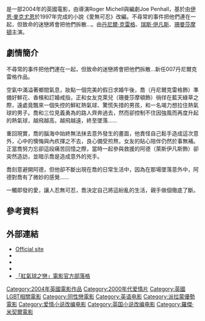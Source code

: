 {{note TA
|T=zh-hk:凶汽球; zh-tw:紅氣球之戀; 
|G1=Movie
|G2=Show
|1=zh-hk:凶汽球; zh-tw:紅氣球之戀; }}
{{Infobox Film
| name           = 紅氣球之戀
| original_name  = ''{{lang|en|Enduring Love}}''
| image          = 
| image_size     = 
| caption        = 
| producer       = Kevin Loader
| director       = Roger Michell
| writer         = Joe Penhall<br />[[伊恩·麥克尤恩|伊恩·麥克尤恩]] (小說)
| starring       = [[丹尼爾·克雷格|丹尼爾·克雷格]]<br />[[瑞斯·伊凡斯|瑞斯·伊凡斯]]<br />[[Samantha_Morton|Samantha Morton]]<br />[[比爾·奈伊|比爾·奈伊]]<br />
| music          = [[Jeremy_Sams|Jeremy Sams]]
| cinematography = [[Haris_Zambarloukos|Haris Zambarloukos]]
| distributor    = [[Pathé_News|Pathé News]]<br />[[派拉蒙優勢影業|派拉蒙優勢影業]]
| runtime        = 100 分鐘
| country        = {{英國電影}}
| language       = [[英语|英語]]
}}
{{engname|《紅氣球之戀》|''Enduring Love''}}是一部2004年的英國電影，由導演Roger Michell與編劇Joe Penhall，基於由[[伊恩·麥克尤恩|伊恩·麥克尤恩]]於1997年完成的小說《愛無可忍》改編。不尋常的事件把他們連在一起，但致命的迷戀將會把他們拆散...。由[[丹尼爾·克雷格|丹尼爾·克雷格]]、[[瑞斯·伊凡斯|瑞斯·伊凡斯]]、[[珊曼莎摩頓|珊曼莎摩頓]]主演。

==劇情簡介==
不尋常的事件把他們連在一起，但致命的迷戀將會把他們拆散…新任007丹尼爾克雷格作品。 

空氣中滿溢著鄉間氣息，妝點一個完美的假日求婚午後，喬（丹尼爾克雷格飾）準備好鮮花、香檳和訂婚戒指，正和女友克萊兒（珊曼莎摩頓飾）徜徉在藍天綠草之際，遠處竟飄來一個失控的鮮紅熱氣球、驚慌失措的男孩，和一名竭力想拉住熱氣球的男子。喬和三位見義勇為的路人齊奔過去，然而卻控制不住因強風而再度升起的熱氣球，越飛越高，越飛越遠，終至墜落…… 

重回現實，喬的腦海中始終無法抹去意外發生的畫面，他責怪自己鬆手造成這次意外，心中的懊悔與內疚揮之不去，良心備受煎熬，女友的貼心陪伴仍然於事無補。正當喬努力忘卻這段痛苦回憶之際，當時一起參與救援的阿德（萊斯伊凡斯飾）卻突然造訪，並暗示喬是造成意外的兇手。 

喬刻意避開阿德，但他卻不斷出現在喬的日常生活中，因為在那場墜落意外中，阿德對喬有了微妙的感覺…… 

一觸即發的愛，讓人忍無可忍，喬決定自己將這紛亂的生活，親手做個徹底了斷。

==參考資料==
{{reflist}}

==外部連結==
* [http://www.paramountclassics.com/enduringlove/ Official site]
* {{imdb title|id=tt0375735|title=Enduring Love}}
* {{Rotten-tomatoes|id=enduring_love|title=Enduring Love}}
* {{mojo title|id=enduringlove|title=Enduring Love}}
* [http://blog.sina.com.tw/enduring_love/ 「紅氣球之戀」電影官方部落格]


{{羅傑·米契爾}}

{{DEFAULTSORT:Enduring Love}}
[[Category:2004年英國電影作品|Category:2004年英國電影作品]]
[[Category:2000年代爱情片|Category:2000年代爱情片]]
[[Category:英國LGBT相關電影|Category:英國LGBT相關電影]]
[[Category:同性戀電影|Category:同性戀電影]]
[[Category:英语电影|Category:英语电影]]
[[Category:派拉蒙優勢電影|Category:派拉蒙優勢電影]]
[[Category:爱情小说改编电影|Category:爱情小说改编电影]]
[[Category:英国小说改编电影|Category:英国小说改编电影]]
[[Category:羅傑·米契爾電影|Category:羅傑·米契爾電影]]